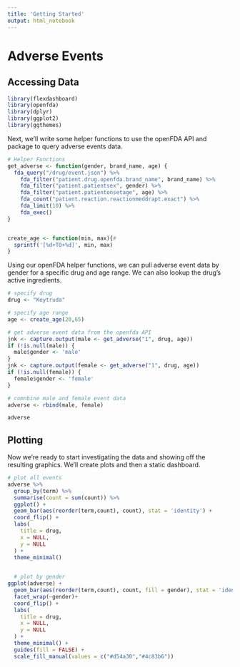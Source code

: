 ```yaml
---
title: 'Getting Started'
output: html_notebook
---
```


# Adverse Events

## Accessing Data

```r
library(flexdashboard)
library(openfda)
library(dplyr)
library(ggplot2)
library(ggthemes)
```


Next, we'll write some helper functions to use the openFDA API and package to query adverse events data.

```r
# Helper Functions
get_adverse <- function(gender, brand_name, age) {
  fda_query("/drug/event.json") %>%
    fda_filter("patient.drug.openfda.brand_name", brand_name) %>% 
    fda_filter("patient.patientsex", gender) %>% 
    fda_filter("patient.patientonsetage", age) %>% 
    fda_count("patient.reaction.reactionmeddrapt.exact") %>% 
    fda_limit(10) %>% 
    fda_exec()
}


create_age <- function(min, max){#
  sprintf('[%d+TO+%d]', min, max)
}

```

Using our openFDA helper functions, we can pull adverse event data by gender for a specific drug and age range. We can also lookup the drug's active ingredients.

```r
# specify drug
drug <- "Keytruda"

# specify age range
age <- create_age(20,65)

# get adverse event data from the openfda API
jnk <- capture.output(male <- get_adverse("1", drug, age))
if (!is.null(male)) {
  male$gender <- 'male'
}
jnk <- capture.output(female <- get_adverse("1", drug, age))
if (!is.null(female)) {
  female$gender <- 'female'
}

# comnbine male and female event data
adverse <- rbind(male, female)

adverse
```

## Plotting

Now we're ready to start investigating the data and showing off the resulting graphics. We'll create plots and then a static dashboard.

```r
# plot all events  
adverse %>% 
  group_by(term) %>% 
  summarise(count = sum(count)) %>% 
  ggplot() +
  geom_bar(aes(reorder(term,count), count), stat = 'identity') +
  coord_flip() +
  labs(
    title = drug,
    x = NULL,
    y = NULL
  ) +
  theme_minimal()
  
```

```r
  # plot by gender
ggplot(adverse) +
  geom_bar(aes(reorder(term,count), count, fill = gender), stat = 'identity') +
  facet_wrap(~gender)+
  coord_flip() +
  labs(
    title = drug,
    x = NULL,
    y = NULL
  ) +
  theme_minimal() + 
  guides(fill = FALSE) + 
  scale_fill_manual(values = c("#d54a30","#4c83b6"))
  
```
